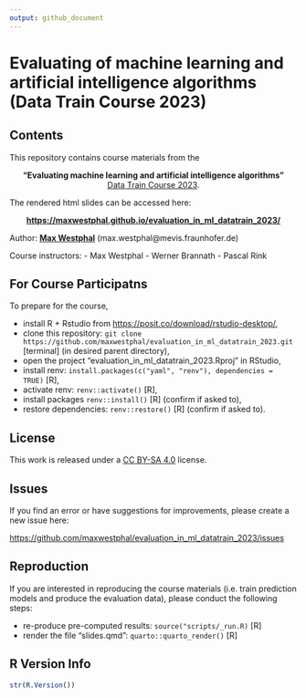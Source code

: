 ```yaml
---
output: github_document
---
```


# Evaluating of machine learning and artificial intelligence algorithms (Data Train Course 2023)

<!-- badges: start -->
<!-- badges: end -->


## Contents

This repository contains course materials from the 

<center>

**"Evaluating machine learning and artificial intelligence algorithms"** </br>
[Data Train Course 2023](https://www.bremen-research.de/data-train/courses/course-catalogue/course-details?event_id=45). 

</center>

The rendered html slides can be accessed here:
<center>

**<https://maxwestphal.github.io/evaluation_in_ml_datatrain_2023/>**

</center>

Author: [**Max Westphal**](https://www.linkedin.com/in/maxwestphal/) (max.westphal@mevis.fraunhofer.de)

Course instructors:
- Max Westphal
- Werner Brannath
- Pascal Rink

## For Course Participatns

To prepare for the course,

- install R + Rstudio from <https://posit.co/download/rstudio-desktop/>,
- clone this repository: `git clone https://github.com/maxwestphal/evaluation_in_ml_datatrain_2023.git` [terminal] (in desired parent directory),
- open the project "evaluation_in_ml_datatrain_2023.Rproj" in RStudio,
- install renv: `install.packages(c("yaml", "renv"), dependencies = TRUE)` [R],
- activate renv: `renv::activate()` [R],
- install packages `renv::install()` [R] (confirm if asked to),
- restore dependencies: `renv::restore()` [R] (confirm if asked to).


## License

This work is released under a [CC BY-SA 4.0](https://creativecommons.org/licenses/by-sa/4.0/) license.


## Issues

If you find an error or have suggestions for improvements, please create a new issue here:

<https://github.com/maxwestphal/evaluation_in_ml_datatrain_2023/issues>

## Reproduction

If you are interested in reproducing the course materials (i.e. train prediction models and produce the evaluation data), please conduct the following steps:

- re-produce pre-computed results: `source("scripts/_run.R)` [R]
- render the file "slides.qmd": `quarto::quarto_render()` [R]


## R Version Info

```r
str(R.Version())
```






